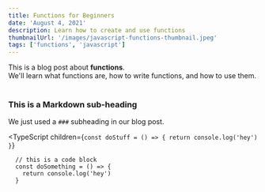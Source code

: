 ```yaml
---
title: Functions for Beginners
date: 'August 4, 2021'
description: Learn how to create and use functions
thumbnailUrl: '/images/javascript-functions-thumbnail.jpeg'
tags: ['functions', 'javascript']
---
```


<div>
  This is a blog post about <strong>functions</strong>. <br />
  We'll learn what functions are, how to write functions, and how to use them.
</div>

<br />

### This is a Markdown sub-heading

We just used a `###` subheading in our blog post.

<TypeScript
  children={`const doStuff = () => {
  return console.log('hey')
}`}
></TypeScript>

```
  // this is a code block
  const doSomething = () => {
    return console.log('hey')
  }
```
